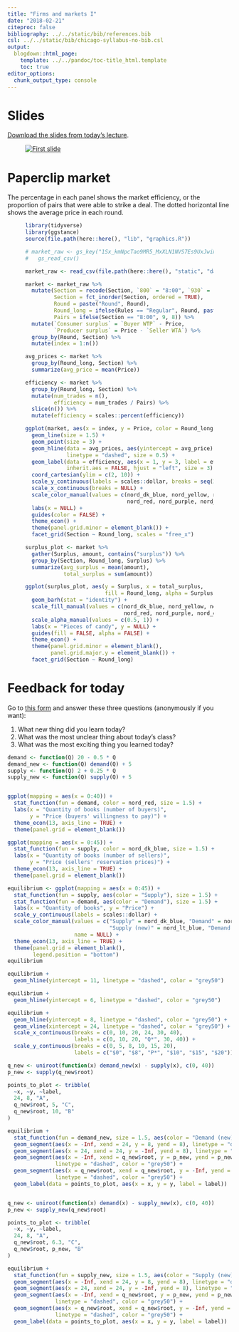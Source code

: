 ```yaml
---
title: "Firms and markets I"
date: "2018-02-21"
citeproc: false
bibliography: ../../static/bib/references.bib
csl: ../../static/bib/chicago-syllabus-no-bib.csl
output:
  blogdown::html_page:
    template: ../../pandoc/toc-title_html.template
    toc: true
editor_options: 
  chunk_output_type: console
---
```


# Slides

[Download the slides from today's lecture](/slides/MPA-612_2018-02-21.pdf).

<figure>
[![First slide](/images/slides/slides_2018-02-21.png)](/slides/MPA-612_2018-02-21.pdf)
</figure>


# Paperclip market

The percentage in each panel shows the market efficiency, or the proportion of pairs that were able to strike a deal. The dotted horizontal line shows the average price in each round.

<figure class="fullwidth">

```r
library(tidyverse)
library(ggstance)
source(file.path(here::here(), "lib", "graphics.R"))

# market_raw <- gs_key("1Sx_kmNpcTao9MR5_MxXLN1NVS7Es9UxJwiKz59ttQmE", verbose=FALSE) %>%
#   gs_read_csv()

market_raw <- read_csv(file.path(here::here(), "static", "data", "paperclip-market.csv"))

market <- market_raw %>%
  mutate(Section = recode(Section, `800` = "8:00", `930` = "9:30"),
         Section = fct_inorder(Section, ordered = TRUE),
         Round = paste("Round", Round),
         Round_long = ifelse(Rules == "Regular", Round, paste0(Round, "\n", Rules)),
         Pairs = ifelse(Section == "8:00", 9, 8)) %>%
  mutate(`Consumer surplus` = `Buyer WTP` - Price,
         `Producer surplus` = Price - `Seller WTA`) %>%
  group_by(Round, Section) %>%
  mutate(index = 1:n())

avg_prices <- market %>% 
  group_by(Round_long, Section) %>%
  summarize(avg_price = mean(Price))

efficiency <- market %>%
  group_by(Round_long, Section) %>%
  mutate(num_trades = n(),
         efficiency = num_trades / Pairs) %>%
  slice(n()) %>%
  mutate(efficiency = scales::percent(efficiency))

ggplot(market, aes(x = index, y = Price, color = Round_long)) +
  geom_line(size = 1.5) +
  geom_point(size = 3) +
  geom_hline(data = avg_prices, aes(yintercept = avg_price), color = nord_red,
             linetype = "dashed", size = 0.5) +
  geom_label(data = efficiency, aes(x = 1, y = 3, label = efficiency), 
             inherit.aes = FALSE, hjust = "left", size = 3) +
  coord_cartesian(ylim = c(2, 10)) +
  scale_y_continuous(labels = scales::dollar, breaks = seq(2, 10, 2)) +
  scale_x_continuous(breaks = NULL) +
  scale_color_manual(values = c(nord_dk_blue, nord_yellow, nord_green,
                                nord_red, nord_purple, nord_orange, nord_lt_blue)) +
  labs(x = NULL) +
  guides(color = FALSE) +
  theme_econ() +
  theme(panel.grid.minor = element_blank()) +
  facet_grid(Section ~ Round_long, scales = "free_x")
```

</figure>

<figure class="fullwidth">

```r
surplus_plot <- market %>% 
  gather(Surplus, amount, contains("surplus")) %>%
  group_by(Section, Round_long, Surplus) %>%
  summarize(avg_surplus = mean(amount),
            total_surplus = sum(amount))

ggplot(surplus_plot, aes(y = Surplus, x = total_surplus, 
                         fill = Round_long, alpha = Surplus)) +
  geom_barh(stat = "identity") +
  scale_fill_manual(values = c(nord_dk_blue, nord_yellow, nord_green,
                               nord_red, nord_purple, nord_orange, nord_lt_blue)) +
  scale_alpha_manual(values = c(0.5, 1)) +
  labs(x = "Pieces of candy", y = NULL) +
  guides(fill = FALSE, alpha = FALSE) +
  theme_econ() +
  theme(panel.grid.minor = element_blank(),
        panel.grid.major.y = element_blank()) +
  facet_grid(Section ~ Round_long)
```

</figure>


# Feedback for today

Go to [this form](https://goo.gl/forms/Hm0ROcHUnfQ7i5693) and answer these three questions (anonymously if you want):

1. What new thing did you learn today?
2. What was the most unclear thing about today's class?
3. What was the most exciting thing you learned today?


```r
demand <- function(Q) 20 - 0.5 * Q
demand_new <- function(Q) demand(Q) + 5
supply <- function(Q) 2 + 0.25 * Q
supply_new <- function(Q) supply(Q) + 5


ggplot(mapping = aes(x = 0:40)) + 
  stat_function(fun = demand, color = nord_red, size = 1.5) +
  labs(x = "Quantity of books (number of buyers)",
       y = "Price (buyers' willingness to pay)") +
  theme_econ(13, axis_line = TRUE) +
  theme(panel.grid = element_blank())

ggplot(mapping = aes(x = 0:45)) + 
  stat_function(fun = supply, color = nord_dk_blue, size = 1.5) +
  labs(x = "Quantity of books (number of sellers)",
       y = "Price (sellers' reservation prices)") +
  theme_econ(13, axis_line = TRUE) +
  theme(panel.grid = element_blank())

equilibrium <- ggplot(mapping = aes(x = 0:45)) + 
  stat_function(fun = supply, aes(color = "Supply"), size = 1.5) +
  stat_function(fun = demand, aes(color = "Demand"), size = 1.5) +
  labs(x = "Quantity of books", y = "Price") +
  scale_y_continuous(labels = scales::dollar) +
  scale_color_manual(values = c("Supply" = nord_dk_blue, "Demand" = nord_red,
                                "Supply (new)" = nord_lt_blue, "Demand (new)" = nord_orange),
                     name = NULL) +
  theme_econ(13, axis_line = TRUE) +
  theme(panel.grid = element_blank(),
        legend.position = "bottom")
equilibrium

equilibrium +
  geom_hline(yintercept = 11, linetype = "dashed", color = "grey50")

equilibrium +
  geom_hline(yintercept = 6, linetype = "dashed", color = "grey50")

equilibrium +
  geom_hline(yintercept = 8, linetype = "dashed", color = "grey50") +
  geom_vline(xintercept = 24, linetype = "dashed", color = "grey50") +
  scale_x_continuous(breaks = c(0, 10, 20, 24, 30, 40),
                     labels = c(0, 10, 20, "Q*", 30, 40)) +
  scale_y_continuous(breaks = c(0, 5, 8, 10, 15, 20),
                     labels = c("$0", "$8", "P*", "$10", "$15", "$20"))

q_new <- uniroot(function(x) demand_new(x) - supply(x), c(0, 40))
p_new <- supply(q_new$root)

points_to_plot <- tribble(
  ~x, ~y, ~label,
  24, 8, "A",
  q_new$root, 5, "C",
  q_new$root, 10, "B"
)

equilibrium +
  stat_function(fun = demand_new, size = 1.5, aes(color = "Demand (new)")) +
  geom_segment(aes(x = -Inf, xend = 24, y = 8, yend = 8), linetype = "dashed", color = "grey50") +
  geom_segment(aes(x = 24, xend = 24, y = -Inf, yend = 8), linetype = "dashed", color = "grey50") +
  geom_segment(aes(x = -Inf, xend = q_new$root, y = p_new, yend = p_new), 
               linetype = "dashed", color = "grey50") +
  geom_segment(aes(x = q_new$root, xend = q_new$root, y = -Inf, yend = p_new), 
               linetype = "dashed", color = "grey50") +
  geom_label(data = points_to_plot, aes(x = x, y = y, label = label))


q_new <- uniroot(function(x) demand(x) - supply_new(x), c(0, 40))
p_new <- supply_new(q_new$root)

points_to_plot <- tribble(
  ~x, ~y, ~label,
  24, 8, "A",
  q_new$root, 6.3, "C",
  q_new$root, p_new, "B"
)

equilibrium +
  stat_function(fun = supply_new, size = 1.5, aes(color = "Supply (new)")) +
  geom_segment(aes(x = -Inf, xend = 24, y = 8, yend = 8), linetype = "dashed", color = "grey50") +
  geom_segment(aes(x = 24, xend = 24, y = -Inf, yend = 8), linetype = "dashed", color = "grey50") +
  geom_segment(aes(x = -Inf, xend = q_new$root, y = p_new, yend = p_new), 
               linetype = "dashed", color = "grey50") +
  geom_segment(aes(x = q_new$root, xend = q_new$root, y = -Inf, yend = p_new), 
               linetype = "dashed", color = "grey50") +
  geom_label(data = points_to_plot, aes(x = x, y = y, label = label))
```
